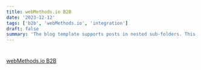 ```yaml
---
title: webMethods.io B2B
date: '2023-12-12'
tags: ['b2b', 'webMethods.io', 'integration']
draft: false
summary: 'The blog template supports posts in nested sub-folders. This can be used to group posts of similar content e.g. a multi-part course. This post is itself an example of a nested route!'
---
```


#

[webMethods.io B2B](https://www.softwareag.com/en_corporate/resources/application-integration/ds/webmethods-io-b2b.html)